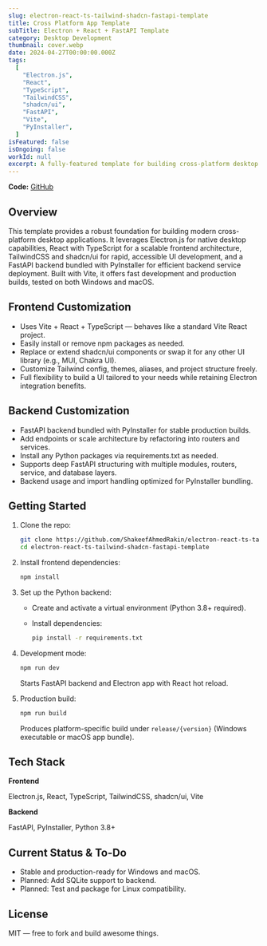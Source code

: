 ```yaml
---
slug: electron-react-ts-tailwind-shadcn-fastapi-template
title: Cross Platform App Template
subTitle: Electron + React + FastAPI Template
category: Desktop Development
thumbnail: cover.webp
date: 2024-04-27T00:00:00.000Z
tags:
  [
    "Electron.js",
    "React",
    "TypeScript",
    "TailwindCSS",
    "shadcn/ui",
    "FastAPI",
    "Vite",
    "PyInstaller",
  ]
isFeatured: false
isOngoing: false
workId: null
excerpt: A fully-featured template for building cross-platform desktop apps using Electron, React + TypeScript, TailwindCSS, shadcn/ui, and a FastAPI backend bundled with PyInstaller. Supports Windows and macOS.
---
```


**Code:** [GitHub](https://github.com/ShakeefAhmedRakin/electron-react-ts-tailwind-shadcn-fastapi-template)

## Overview

This template provides a robust foundation for building modern cross-platform desktop applications. It leverages Electron.js for native desktop capabilities, React with TypeScript for a scalable frontend architecture, TailwindCSS and shadcn/ui for rapid, accessible UI development, and a FastAPI backend bundled with PyInstaller for efficient backend service deployment. Built with Vite, it offers fast development and production builds, tested on both Windows and macOS.

## Frontend Customization

- Uses Vite + React + TypeScript — behaves like a standard Vite React project.
- Easily install or remove npm packages as needed.
- Replace or extend shadcn/ui components or swap it for any other UI library (e.g., MUI, Chakra UI).
- Customize Tailwind config, themes, aliases, and project structure freely.
- Full flexibility to build a UI tailored to your needs while retaining Electron integration benefits.

## Backend Customization

- FastAPI backend bundled with PyInstaller for stable production builds.
- Add endpoints or scale architecture by refactoring into routers and services.
- Install any Python packages via requirements.txt as needed.
- Supports deep FastAPI structuring with multiple modules, routers, service, and database layers.
- Backend usage and import handling optimized for PyInstaller bundling.

## Getting Started

1. Clone the repo:

   ```bash
   git clone https://github.com/ShakeefAhmedRakin/electron-react-ts-tailwind-shadcn-fastapi-template.git
   cd electron-react-ts-tailwind-shadcn-fastapi-template
   ```

2. Install frontend dependencies:

   ```bash
   npm install
   ```

3. Set up the Python backend:

   - Create and activate a virtual environment (Python 3.8+ required).
   - Install dependencies:

     ```bash
     pip install -r requirements.txt
     ```

4. Development mode:

   ```bash
   npm run dev
   ```

   Starts FastAPI backend and Electron app with React hot reload.

5. Production build:

   ```bash
   npm run build
   ```

   Produces platform-specific build under `release/{version}` (Windows executable or macOS app bundle).

## Tech Stack

**Frontend**

Electron.js, React, TypeScript, TailwindCSS, shadcn/ui, Vite

**Backend**

FastAPI, PyInstaller, Python 3.8+

## Current Status & To-Do

- Stable and production-ready for Windows and macOS.
- Planned: Add SQLite support to backend.
- Planned: Test and package for Linux compatibility.

## License

MIT — free to fork and build awesome things.
